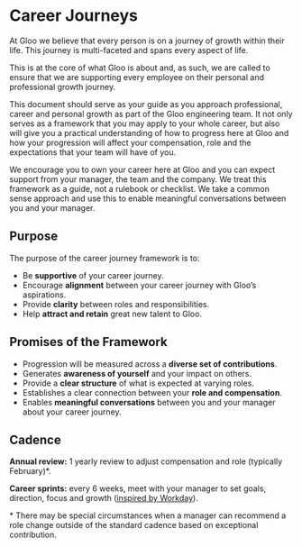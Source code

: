 # Career Journeys
At Gloo we believe that every person is on a journey of growth within their life. This journey is multi-faceted and spans every aspect of life.

This is at the core of what Gloo is about and, as such, we are called to ensure that we are supporting every employee on their personal and professional growth journey.

This document should serve as your guide as you approach professional, career and personal growth as part of the Gloo engineering team. It not only serves as a framework that you may apply to your whole career, but also will give you a practical understanding of how to progress here at Gloo and how your progression will affect your compensation, role and the expectations that your team will have of you.

We encourage you to own your career here at Gloo and you can expect support from your manager, the team and the company. We treat this framework as a guide, not a rulebook or checklist. We take a common sense approach and use this to enable meaningful conversations between you and your manager.

## Purpose
The purpose of the career journey framework is to:
- Be **supportive** of your career journey.
- Encourage **alignment** between your career journey with Gloo’s aspirations.
- Provide **clarity** between roles and responsibilities.
- Help **attract and retain** great new talent to Gloo.

## Promises of the Framework
- Progression will be measured across a **diverse set of contributions**.
- Generates **awareness of yourself** and your impact on others.
- Provide a **clear structure** of what is expected at varying roles.
- Establishes a clear connection between your **role and compensation**.
- Enables **meaningful conversations** between you and your manager about your career journey.

## Cadence
**Annual review:** 1 yearly review to adjust compensation and role (typically February)*.

**Career sprints:** every 6 weeks, meet with your manager to set goals, direction, focus and growth
  (<a target="_blank" rel="noopener noreferrer" href="https://www.forbes.com/sites/workday/2018/08/24/career-sprints-using-agile-development-methods-to-foster-employee-development/#55aadfb355eb">inspired by Workday</a>).

\* There may be special circumstances when a manager can recommend a role change outside of the standard cadence based on exceptional contribution.
